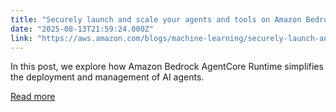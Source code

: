 ```yaml
---
title: "Securely launch and scale your agents and tools on Amazon Bedrock AgentCore Runtime"
date: "2025-08-13T21:59:24.000Z"
link: "https://aws.amazon.com/blogs/machine-learning/securely-launch-and-scale-your-agents-and-tools-on-amazon-bedrock-agentcore-runtime/"
---
```


In this post, we explore how Amazon Bedrock AgentCore Runtime simplifies the deployment and management of AI agents.

[Read more](https://aws.amazon.com/blogs/machine-learning/securely-launch-and-scale-your-agents-and-tools-on-amazon-bedrock-agentcore-runtime/)
